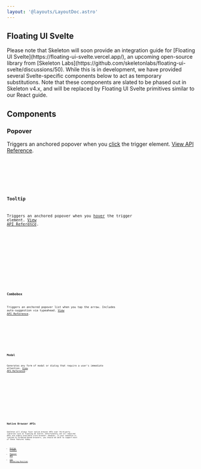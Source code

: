 ```yaml
---
layout: '@layouts/LayoutDoc.astro'
---
```




## Floating UI Svelte

<div class="card preset-outlined-warning-500 p-8 space-y-8">
	<p>Please note that Skeleton will soon provide an integration guide for [Floating UI Svelte](https://floating-ui-svelte.vercel.app/), an upcoming open-source library from [Skeleton Labs](https://github.com/skeletonlabs/floating-ui-svelte/discussions/50). While this is in development, we have provided several Svelte-specific components below to act as temporary substitutions. Note that these components are slated to be phased out in Skeleton v4.x, and will be replaced by Floating UI Svelte primitives similar to our React guide.</p>
</div>

## Components

### Popover

Triggers an anchored popover when you <u>click</u> the trigger element. [View API Reference](https://zagjs.com/components/react/popover#methods-and-properties).

<Preview client:load>
	<Fragment slot="preview">
		<ExamplePopover client:load />
	</Fragment>
	<Fragment slot="code">
		<div class="space-y-4">
			<Code code={ExamplePopoverRaw} lang="svelte" />
			<Code code={PostioningOptions} lang="ts" />
		</div>
	</Fragment>
</Preview>

### Tooltip

Triggers an anchored popover when you <u>hover</u> the trigger element. [View API Reference](https://zagjs.com/components/react/tooltip#methods-and-properties).

<Preview client:load>
	<Fragment slot="preview">
		<ExampleTooltip client:load />
	</Fragment>
	<Fragment slot="code">
		<div class="space-y-4">
			<Code code={ExampleTooltipRaw} lang="svelte" />
			<Code code={PostioningOptions} lang="ts" />
		</div>
	</Fragment>
</Preview>

### Combobox

Triggers an anchored popover list when you tap the arrow. Includes auto-suggestion via typeahead. [View API Reference](https://zagjs.com/components/react/combobox#methods-and-properties).

<Preview client:load>
	<Fragment slot="preview">
		<ExampleCombobox client:load />
	</Fragment>
	<Fragment slot="code">
		<Code code={ExampleComboboxRaw} lang="svelte" />
	</Fragment>
</Preview>

### Modal

Generates any form of modal or dialog that require a user's immediate attention. [View API Reference](https://zagjs.com/components/react/dialog#methods-and-properties).

<Preview client:load>
	<Fragment slot="preview">
		<ExampleModal client:load />
	</Fragment>
	<Fragment slot="code">
		<Code code={ExampleModalRaw} lang="svelte" />
	</Fragment>
</Preview>

<Preview client:load>
	<Fragment slot="preview">
		<ExampleModalDrawer client:load />
	</Fragment>
	<Fragment slot="code">
		<Code code={ExampleModalDrawerRaw} lang="svelte" />
	</Fragment>
</Preview>

## Native Browser APIs

Skeleton will always favor native browser APIs over third-party libraries such as Floating UI Svelte. Unfortunately not all required APIs are widely available cross-browser. However, if your audience is limited to Chromium-based browsers, you should be able to support most of these features today.

* [Dialog Element](https://developer.mozilla.org/en-US/docs/Web/HTML/Element/dialog)
* [Popover API](https://developer.mozilla.org/en-US/docs/Web/API/Popover_API)
* [CSS Anchoring Position](https://developer.mozilla.org/en-US/docs/Web/CSS/CSS_anchor_positioning)
